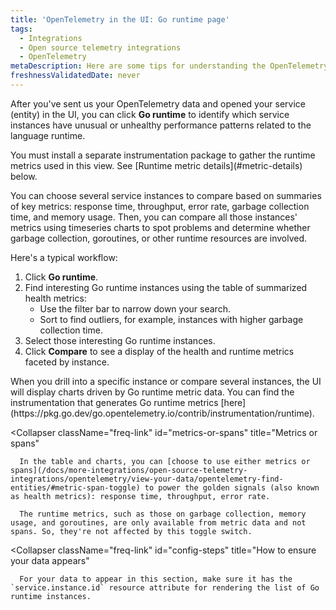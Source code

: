 ```yaml
---
title: 'OpenTelemetry in the UI: Go runtime page'
tags:
  - Integrations
  - Open source telemetry integrations
  - OpenTelemetry
metaDescription: Here are some tips for understanding the OpenTelemetry Go runtime page in the New Relic UI.
freshnessValidatedDate: never
---
```


After you've sent us your OpenTelemetry data and opened your service (entity) in the UI, you can click **Go runtime** to identify which service instances have unusual or unhealthy performance patterns related to the language runtime.

<Callout variant="important">
  You must install a separate instrumentation package to gather the runtime metrics used in this view. See [Runtime metric details](#metric-details) below.
</Callout>

You can choose several service instances to compare based on summaries of key metrics: response time, throughput, error rate, garbage collection time, and memory usage. Then, you can compare all those instances' metrics using timeseries charts to spot problems and determine whether garbage collection, goroutines, or other runtime resources are involved.

Here's a typical workflow:

1. Click **Go runtime**.
2. Find interesting Go runtime instances using the table of summarized health metrics:
   * Use the filter bar to narrow down your search.
   * Sort to find outliers, for example, instances with higher garbage collection time.
3. Select those interesting Go runtime instances.
4. Click **Compare** to see a display of the health and runtime metrics faceted by instance.

<CollapserGroup>
  <Collapser
      className="freq-link"
      id="metric-details"
      title="Runtime metric details"
  >
      When you drill into a specific instance or compare several instances, the UI will display charts driven by Go runtime metric data. You can find the instrumentation that generates Go runtime metrics [here](https://pkg.go.dev/go.opentelemetry.io/contrib/instrumentation/runtime).
  </Collapser>

  <Collapser
      className="freq-link"
      id="metrics-or-spans"
      title="Metrics or spans"
  >
      In the table and charts, you can [choose to use either metrics or spans](/docs/more-integrations/open-source-telemetry-integrations/opentelemetry/view-your-data/opentelemetry-find-entities/#metric-span-toggle) to power the golden signals (also known as health metrics): response time, throughput, error rate.

      The runtime metrics, such as those on garbage collection, memory usage, and goroutines, are only available from metric data and not spans. So, they're not affected by this toggle switch.
  </Collapser>

  <Collapser
      className="freq-link"
      id="config-steps"
      title="How to ensure your data appears"
  >
      For your data to appear in this section, make sure it has the `service.instance.id` resource attribute for rendering the list of Go runtime instances.
  </Collapser>
</CollapserGroup>
